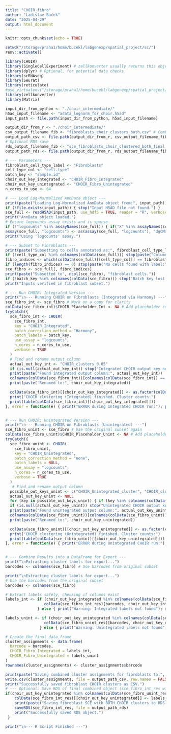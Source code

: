 ```yaml
---
title: "CHOIR_fibro"
author: "Ladislav Buček"
date: "2025-04-29"
output: html_document
---
```

```r
knitr::opts_chunk$set(echo = TRUE)
```
```r
setwd("/storage/praha1/home/bucekl/labgenexp/spatial_project/sc/")
renv::activate()
```

```r
library(CHOIR)
library(SingleCellExperiment) # zellkonverter usually returns this object type
library(dplyr) # Optional, for potential data checks
library(scRNAseq)
library(Seurat)
library(reticulate)
#use_virtualenv("/storage/praha1/home/bucekl/labgenexp/spatial_project/venv", required = TRUE)
library(zellkonverter)
library(Matrix)

```

```r

input_dir_from_python <- "./choir_intermediate/"
h5ad_input_filename <- "adata_lognorm_for_choir.h5ad" 
input_path <- file.path(input_dir_from_python, h5ad_input_filename)

output_dir_from_r <- "./choir_intermediate/"
csv_output_filename_fib <- "fibroblasts_choir_clusters_both.csv" # Combined CSV output
output_path_csv <- file.path(output_dir_from_r, csv_output_filename_fib)
# Optional RDS save
rds_output_filename_fib <- "sce_fibroblasts_choir_clustered_both_final.rds"
output_path_rds <- file.path(output_dir_from_r, rds_output_filename_fib)

# --- Parameters ---
fibroblast_cell_type_label <- "Fibroblasts"
cell_type_col <- "cell.type"
batch_key <- "sample.id" 
choir_out_key_integrated <- "CHOIR_Fibro_Integrated"
choir_out_key_unintegrated <- "CHOIR_Fibro_Unintegrated"
n_cores_to_use <- 64

# --- Load Log-Normalized AnnData object ---
print(paste("Loading Log-Normalized AnnData object from:", input_path))
if (!file.exists(input_path)) { stop("Input H5AD file not found.") }
sce_full <- readH5AD(input_path, use_hdf5 = TRUE, reader = "R", verbose = TRUE)
print("AnnData object loaded.")
# Ensure logcounts assay exists and is sparse
if (!"logcounts" %in% assayNames(sce_full)) { if("X" %in% assayNames(sce_full)) { assay(sce_full, "logcounts") <- assay(sce_full, "X")} else { stop("No logcounts/X.") }}
assay(sce_full, "logcounts") <- as(assay(sce_full, "logcounts"), "dgCMatrix")
print("Using 'logcounts' assay.")

# --- Subset to Fibroblasts ---
print(paste("Subsetting to cells annotated as:", fibroblast_cell_type_label))
if (!cell_type_col %in% colnames(colData(sce_full))) stop(paste("Column '", cell_type_col, "' not found."))
fibro_indices <- which(colData(sce_full)[[cell_type_col]] == fibroblast_cell_type_label)
if (length(fibro_indices) == 0) stop(paste("No cells found with label:", fibroblast_cell_type_label))
sce_fibro <- sce_full[, fibro_indices]
print(paste("Subsetted to", ncol(sce_fibro), "fibroblast cells."))
if (!batch_key %in% colnames(colData(sce_fibro))) stop("Batch key lost.")
print("Inputs verified in fibroblast subset.")

# --- Run CHOIR: Integrated Version ---
print("\n--- Running CHOIR on Fibroblasts (Integrated via Harmony) ---")
sce_fibro_int <- sce_fibro # Work on a copy for clarity
colData(sce_fibro_int)$CHOIR_Placeholder_Int <- NA # Add placeholder column
tryCatch({
  sce_fibro_int <- CHOIR(
    sce_fibro_int,
    key = "CHOIR_Integrated",
    batch_correction_method = "Harmony",
    batch_labels = batch_key,
    use_assay = "logcounts",
    n_cores = n_cores_to_use,
    verbose = TRUE
  )
  # Find and rename output column
  actual_out_key_int <- "CHOIR_clusters_0.05"
  if (is.null(actual_out_key_int)) stop("Integrated CHOIR output key not found.")
  print(paste("Found integrated output column:", actual_out_key_int))
  colnames(colData(sce_fibro_int))[colnames(colData(sce_fibro_int)) == actual_out_key_int] <- choir_out_key_integrated
  print(paste("Renamed to:", choir_out_key_integrated))

  colData(sce_fibro_int)[[choir_out_key_integrated]] <- as.factor(colData(sce_fibro_int)[[choir_out_key_integrated]])
  print("CHOIR clustering (Integrated) finished. Cluster counts:")
  print(table(colData(sce_fibro_int)[[choir_out_key_integrated]]))
}, error = function(e) { print("ERROR during Integrated CHOIR run:"); print(e); stop("Integrated CHOIR failed.") })


# --- Run CHOIR: Unintegrated Version ---
print("\n--- Running CHOIR on Fibroblasts (Unintegrated) ---")
sce_fibro_unint <- sce_fibro # Use the original subset again
colData(sce_fibro_unint)$CHOIR_Placeholder_Unint <- NA # Add placeholder column
tryCatch({
  sce_fibro_unint <- CHOIR(
    sce_fibro_unint,
    key = "CHOIR_Unintegrated",
    batch_correction_method = "none",
    batch_labels = NULL,
    use_assay = "logcounts",
    n_cores = n_cores_to_use,
    verbose = TRUE
  )
   # Find and rename output column
  possible_out_keys_unint <- c("CHOIR_Unintegrated_cluster", "CHOIR_cluster", "Cluster", "clusters")
  actual_out_key_unint <- NULL
  for (key in possible_out_keys_unint) { if (key %in% colnames(colData(sce_fibro_unint))) { actual_out_key_unint <- key; break } }
  if (is.null(actual_out_key_unint)) stop("Unintegrated CHOIR output key not found.")
  print(paste("Found unintegrated output column:", actual_out_key_unint))
  colnames(colData(sce_fibro_unint))[colnames(colData(sce_fibro_unint)) == actual_out_key_unint] <- choir_out_key_unintegrated
  print(paste("Renamed to:", choir_out_key_unintegrated))

  colData(sce_fibro_unint)[[choir_out_key_unintegrated]] <- as.factor(colData(sce_fibro_unint)[[choir_out_key_unintegrated]])
  print("CHOIR clustering (Unintegrated) finished. Cluster counts:")
  print(table(colData(sce_fibro_unint)[[choir_out_key_unintegrated]]))
}, error = function(e) { print("ERROR during Unintegrated CHOIR run:"); print(e); stop("Unintegrated CHOIR failed.") })


# --- Combine Results into a DataFrame for Export ---
print("\nExtracting cluster labels for export...")
barcodes <- colnames(sce_fibro) # Use barcodes from original subset

print("\nExtracting cluster labels for export...")
# Use the barcodes from the original subset
barcodes <- colnames(sce_fibro)

# Extract labels safely, checking if columns exist
labels_int <- if (choir_out_key_integrated %in% colnames(colData(sce_fibro_int_res))) {
                 colData(sce_fibro_int_res)[barcodes, choir_out_key_integrated] # Ensure alignment
              } else { print("Warning: Integrated labels not found"); rep(NA, length(barcodes)) }

labels_unint <- if (choir_out_key_unintegrated %in% colnames(colData(sce_fibro_unint_res))) {
                 colData(sce_fibro_unint_res)[barcodes, choir_out_key_unintegrated] # Ensure alignment
               } else { print("Warning: Unintegrated labels not found"); rep(NA, length(barcodes)) }

# Create the final data frame
cluster_assignments <- data.frame(
  barcode = barcodes,
  CHOIR_Fibro_Integrated = labels_int,
  CHOIR_Fibro_Unintegrated = labels_unint
)
rownames(cluster_assignments) <- cluster_assignments$barcode

print(paste("Saving combined cluster assignments for fibroblasts to:", output_path_csv))
write.csv(cluster_assignments, file = output_path_csv, row.names = FALSE, quote = FALSE)
print("Successfully saved fibroblast CHOIR clusters as CSV.")
# --- Optional: Save RDS of final combined object (sce_fibro_int_res will have int labels, need to add unint labels) ---
if(choir_out_key_unintegrated %in% colnames(colData(sce_fibro_unint_res)) && choir_out_key_integrated %in% colnames(colData(sce_fibro_int_res))){
    colData(sce_fibro_int_res)[[choir_out_key_unintegrated]] <- labels_unint # Add unint labels to the int object
    print(paste("Saving fibroblast SCE with BOTH CHOIR clusters to RDS:", output_path_rds))
    saveRDS(sce_fibro_int_res, file = output_path_rds)
    print("Successfully saved RDS object.")
 }

print("\n--- R Script Finished ---")
```